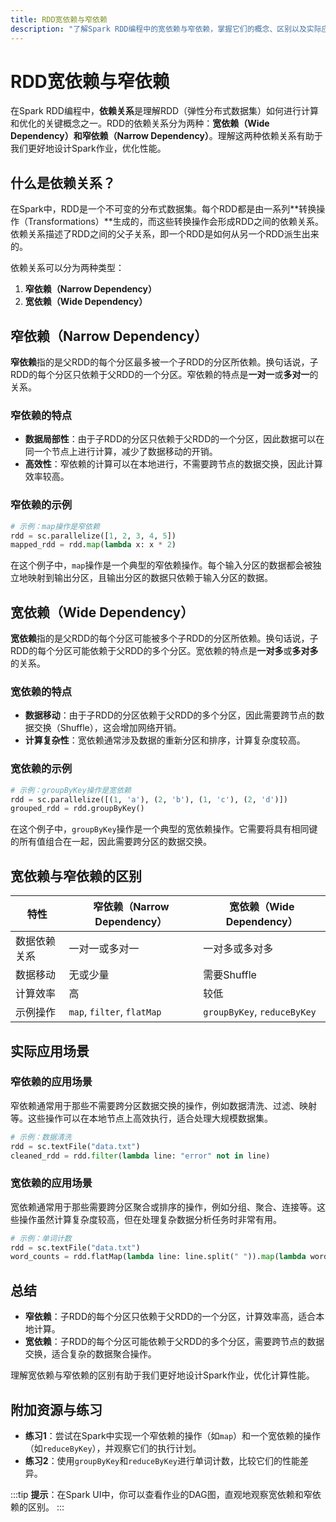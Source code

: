 ```yaml
---
title: RDD宽依赖与窄依赖
description: "了解Spark RDD编程中的宽依赖与窄依赖，掌握它们的概念、区别以及实际应用场景。"
---
```


# RDD宽依赖与窄依赖

在Spark RDD编程中，**依赖关系**是理解RDD（弹性分布式数据集）如何进行计算和优化的关键概念之一。RDD的依赖关系分为两种：**宽依赖（Wide Dependency）**和**窄依赖（Narrow Dependency）**。理解这两种依赖关系有助于我们更好地设计Spark作业，优化性能。

## 什么是依赖关系？

在Spark中，RDD是一个不可变的分布式数据集。每个RDD都是由一系列**转换操作（Transformations）**生成的，而这些转换操作会形成RDD之间的依赖关系。依赖关系描述了RDD之间的父子关系，即一个RDD是如何从另一个RDD派生出来的。

依赖关系可以分为两种类型：
1. **窄依赖（Narrow Dependency）**
2. **宽依赖（Wide Dependency）**

## 窄依赖（Narrow Dependency）

**窄依赖**指的是父RDD的每个分区最多被一个子RDD的分区所依赖。换句话说，子RDD的每个分区只依赖于父RDD的一个分区。窄依赖的特点是**一对一**或**多对一**的关系。

### 窄依赖的特点
- **数据局部性**：由于子RDD的分区只依赖于父RDD的一个分区，因此数据可以在同一个节点上进行计算，减少了数据移动的开销。
- **高效性**：窄依赖的计算可以在本地进行，不需要跨节点的数据交换，因此计算效率较高。

### 窄依赖的示例

```python
# 示例：map操作是窄依赖
rdd = sc.parallelize([1, 2, 3, 4, 5])
mapped_rdd = rdd.map(lambda x: x * 2)
```

在这个例子中，`map`操作是一个典型的窄依赖操作。每个输入分区的数据都会被独立地映射到输出分区，且输出分区的数据只依赖于输入分区的数据。

## 宽依赖（Wide Dependency）

**宽依赖**指的是父RDD的每个分区可能被多个子RDD的分区所依赖。换句话说，子RDD的每个分区可能依赖于父RDD的多个分区。宽依赖的特点是**一对多**或**多对多**的关系。

### 宽依赖的特点
- **数据移动**：由于子RDD的分区依赖于父RDD的多个分区，因此需要跨节点的数据交换（Shuffle），这会增加网络开销。
- **计算复杂性**：宽依赖通常涉及数据的重新分区和排序，计算复杂度较高。

### 宽依赖的示例

```python
# 示例：groupByKey操作是宽依赖
rdd = sc.parallelize([(1, 'a'), (2, 'b'), (1, 'c'), (2, 'd')])
grouped_rdd = rdd.groupByKey()
```

在这个例子中，`groupByKey`操作是一个典型的宽依赖操作。它需要将具有相同键的所有值组合在一起，因此需要跨分区的数据交换。

## 宽依赖与窄依赖的区别

| 特性            | 窄依赖（Narrow Dependency） | 宽依赖（Wide Dependency） |
|-----------------|-----------------------------|--------------------------|
| 数据依赖关系    | 一对一或多对一              | 一对多或多对多           |
| 数据移动        | 无或少量                    | 需要Shuffle              |
| 计算效率        | 高                          | 较低                     |
| 示例操作        | `map`, `filter`, `flatMap`  | `groupByKey`, `reduceByKey` |

## 实际应用场景

### 窄依赖的应用场景

窄依赖通常用于那些不需要跨分区数据交换的操作，例如数据清洗、过滤、映射等。这些操作可以在本地节点上高效执行，适合处理大规模数据集。

```python
# 示例：数据清洗
rdd = sc.textFile("data.txt")
cleaned_rdd = rdd.filter(lambda line: "error" not in line)
```

### 宽依赖的应用场景

宽依赖通常用于那些需要跨分区聚合或排序的操作，例如分组、聚合、连接等。这些操作虽然计算复杂度较高，但在处理复杂数据分析任务时非常有用。

```python
# 示例：单词计数
rdd = sc.textFile("data.txt")
word_counts = rdd.flatMap(lambda line: line.split(" ")).map(lambda word: (word, 1)).reduceByKey(lambda a, b: a + b)
```

## 总结

- **窄依赖**：子RDD的每个分区只依赖于父RDD的一个分区，计算效率高，适合本地计算。
- **宽依赖**：子RDD的每个分区可能依赖于父RDD的多个分区，需要跨节点的数据交换，适合复杂的数据聚合操作。

理解宽依赖与窄依赖的区别有助于我们更好地设计Spark作业，优化计算性能。

## 附加资源与练习

- **练习1**：尝试在Spark中实现一个窄依赖的操作（如`map`）和一个宽依赖的操作（如`reduceByKey`），并观察它们的执行计划。
- **练习2**：使用`groupByKey`和`reduceByKey`进行单词计数，比较它们的性能差异。

:::tip
**提示**：在Spark UI中，你可以查看作业的DAG图，直观地观察宽依赖和窄依赖的区别。
:::